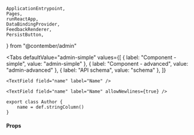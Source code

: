 	ApplicationEntrypoint,
	Pages,
	runReactApp,
	DataBindingProvider,
	FeedbackRenderer,
	PersistButton,
} from "@contember/admin"


<Tabs
  defaultValue="admin-simple"
  values={[
    { label: "Component - simple", value: "admin-simple" },
    { label: "Component - advanced", value: "admin-advanced" },
    { label: "API schema", value: "schema" },
  ]}
>
  <TabItem value="admin-simple">

```tsx live
<TextField field="name" label="Name" />
```

  </TabItem>
  <TabItem value="admin-advanced">

```tsx live
<TextField field="name" label="Name" allowNewlines={true} />
```

  </TabItem>
  <TabItem value="schema">

```tsx
export class Author {
	name = def.stringColumn()
}
```

  </TabItem>
</Tabs>

#### Props

<PropsTable>
	<SharedProps.field required />
	<SharedProps.label required />
	<SharedProps.about />
	<SharedProps.accessKey />
	<SharedProps.autoFocus />
	<SharedProps.allowNewlines />
	<SharedProps.description />
</PropsTable>
